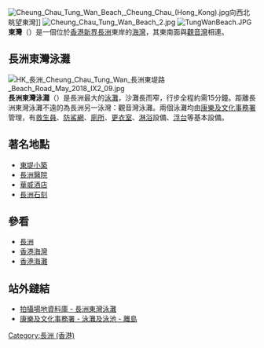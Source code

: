 {{Coord|22.2095|114.0307|type:landmark_region:HK|display=title}}
[[File:Cheung_Chau_Tung_Wan_Beach,_Cheung_Chau_(Hong_Kong).jpg|thumb]]向西北眺望東灣]]
[[File:Cheung_Chau_Tung_Wan_Beach_2.jpg|thumb]]
[[File:TungWanBeach.JPG|thumb]]
'''東灣'''（{{lang-en|Tung Wan}}）是一個位於[[香港|香港]][[新界|新界]][[長洲_(香港)|長洲]]東岸的[[海灣|海灣]]，其東南面與[[觀音灣|觀音灣]]相連。

==長洲東灣泳灘==
[[File:HK_長洲_Cheung_Chau_Tung_Wan_長洲東堤路_Beach_Road_May_2018_IX2_09.jpg|thumb]]
'''長洲東灣泳灘'''（{{lang-en|Cheung Chau Tung Wan Beach}}）是長洲最大的[[泳灘|泳灘]]，沙灘長而窄，行步全程約需15分鐘。距離長洲東灣泳灘不遠的為長洲另一泳灣：觀音灣泳灘。兩個泳灘均由[[康樂及文化事務署|康樂及文化事務署]]管理，有[[灾难应对|救生員]]、[[防鯊網|防鯊網]]、[[廁所|廁所]]、[[更衣室|更衣室]]、[[淋浴|淋浴]]設備、[[浮台|浮台]]等基本設備。

==著名地點==
*[[東堤小築|東堤小築]]
*[[長洲醫院|長洲醫院]]
*[[華威酒店|華威酒店]]
*[[長洲石刻|長洲石刻]]

==參看==
*[[長洲_(香港)|長洲]]
*[[香港海灣|香港海灣]]
*[[香港海灘|香港海灘]]

==站外鏈結==
*[http://www.fso-tela.gov.hk/chi/lib/locations_search_details.cfm?file_no=00252&type=1 拍攝場地資料庫 - 長洲東灣泳灘] {{Wayback|url=http://www.fso-tela.gov.hk/chi/lib/locations_search_details.cfm?file_no=00252&type=1 |date=20070927220158 }}
*[http://www.lcsd.gov.hk/beach/b5/beach-address-is.php 康樂及文化事務署 - 泳灘及泳池 - 離島] {{Wayback|url=http://www.lcsd.gov.hk/beach/b5/beach-address-is.php |date=20070810040815 }}

{{香港海灣}}
{{香港海灘}}
{{HK-geo-stub}}
[[Category:長洲_(香港)|Category:長洲 (香港)]]